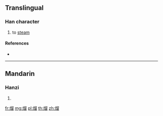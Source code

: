 ==Translingual==

===Han character===
{{Han char|rn=86|rad=火|as=10|sn=14|four=|canj=FHHW}}

# to [[steam]]

====References====
* {{Han ref|kx=0680.101|hdz=32224.040|uh=7198|ud=29080}}

----

==Mandarin==

===Hanzi===
{{cmn-hanzi|pin=[[liū]] ([[liu1]])|wg=liu<sup>1</sup>}}

# {{defn|lang=cmn|sort=火10}}

[[fr:熘]]
[[mg:熘]]
[[pl:熘]]
[[th:熘]]
[[zh:熘]]